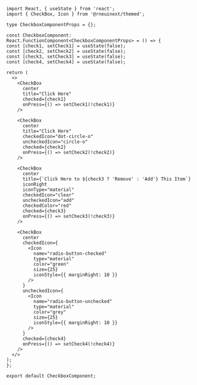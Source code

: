 ```SnackPlayer name=RNE CheckBox
import React, { useState } from 'react';
import { CheckBox, Icon } from '@rneuinext/themed';

type CheckboxComponentProps = {};

const CheckboxComponent: React.FunctionComponent<CheckboxComponentProps> = () => {
const [check1, setCheck1] = useState(false);
const [check2, setCheck2] = useState(false);
const [check3, setCheck3] = useState(false);
const [check4, setCheck4] = useState(false);

return (
  <>
    <CheckBox
      center
      title="Click Here"
      checked={check1}
      onPress={() => setCheck1(!check1)}
    />

    <CheckBox
      center
      title="Click Here"
      checkedIcon="dot-circle-o"
      uncheckedIcon="circle-o"
      checked={check2}
      onPress={() => setCheck2(!check2)}
    />

    <CheckBox
      center
      title={`Click Here to ${check3 ? 'Remove' : 'Add'} This Item`}
      iconRight
      iconType="material"
      checkedIcon="clear"
      uncheckedIcon="add"
      checkedColor="red"
      checked={check3}
      onPress={() => setCheck3(!check3)}
    />

    <CheckBox
      center
      checkedIcon={
        <Icon
          name="radio-button-checked"
          type="material"
          color="green"
          size={25}
          iconStyle={{ marginRight: 10 }}
        />
      }
      uncheckedIcon={
        <Icon
          name="radio-button-unchecked"
          type="material"
          color="grey"
          size={25}
          iconStyle={{ marginRight: 10 }}
        />
      }
      checked={check4}
      onPress={() => setCheck4(!check4)}
    />
  </>
);
};

export default CheckboxComponent;
```
